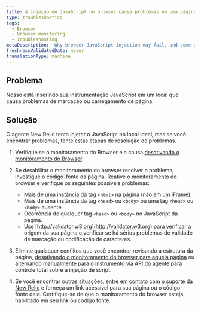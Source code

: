 ```yaml
---
title: A injeção de JavaScript no browser causa problemas em uma página
type: troubleshooting
tags:
  - Browser
  - Browser monitoring
  - Troubleshooting
metaDescription: 'Why browser JavaScript injection may fail, and some suggested solutions.'
freshnessValidatedDate: never
translationType: machine
---
```


## Problema

Nosso <InlinePopover type="browser"/>está inserindo sua instrumentação JavaScript em um local que causa problemas de marcação ou carregamento de página.

## Solução

O agente New Relic tenta injetar o JavaScript no local ideal, mas se você encontrar problemas, tente estas etapas de resolução de problemas.

1. Verifique se o monitoramento do Browser é a causa [desativando o monitoramento do Browser](/docs/browser/new-relic-browser/installation/disable-browser-monitoring/).

2. Se desabilitar o monitoramento do browser resolver o problema, investigue o código-fonte da página. Reative o monitoramento do browser e verifique os seguintes possíveis problemas:

   * Mais de uma instância da tag `<html>` na página (não em um iFrame).
   * Mais de uma instância da tag `<head>` ou `<body>` ou uma tag `<head>` ou `<body>` ausente.
   * Ocorrência de qualquer tag `<head>` ou `<body>` no JavaScript da página.
   * Use [http://validator.w3.org](http://validator.w3.org) para verificar a origem da sua página e verificar se há sérios problemas de validade de marcação ou codificação de caracteres.

3. Elimine quaisquer conflitos que você encontrar revisando a estrutura da página, [desativando o monitoramento do browser para aquela página](/docs/browser/new-relic-browser/installation-configuration/disable-browser-monitoring-specific-pages) ou alternando [manualmente para o instrumento via API do agente](/docs/browser/new-relic-browser/installation-configuration/browser-settings-ui-options-browser-monitoring#agent-instrumentation) para controle total sobre a injeção de script.

4. Se você encontrar outras situações, entre em contato com [o suporte da New Relic](https://support.newrelic.com/) e forneça um link acessível para sua página ou o código-fonte dela. Certifique-se de que o monitoramento do browser esteja habilitado em seu link ou código fonte.